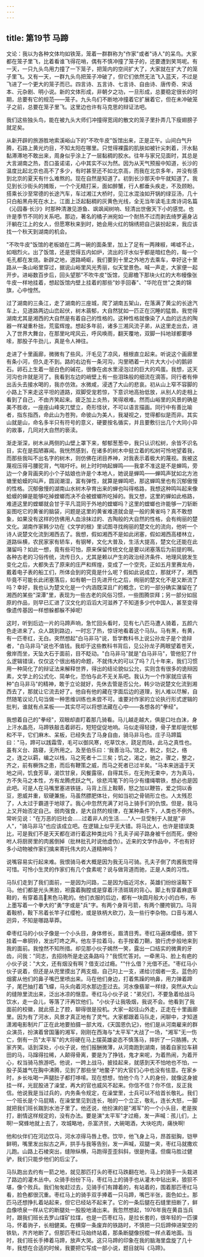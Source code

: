 ```yaml
---
---
---
```

title: 第19节 马蹄
---





文论：我以为各种文体均如铁笼，笼着一群群称为"作家"或者"诗人"的呆鸟。大家都在笼子里飞，比着看谁飞得花哨，偶有不慎冲撞了笼子的，还要遭到笑骂呢。有一天，一只九头鸟用力撞了一下笼子，把笼内的空间扩大了，大家就在扩大了的笼子里飞。又有一天，一群九头鸟把笼子冲破了，但它们依然无法飞入蓝天，不过是飞进了一个更大的笼子而已。四言诗、五言诗、七言诗、自由诗、唐传奇、宋话本、元杂剧、明小说。新的文体形成，非朝夕之功，一旦形成，总要稳定很长的时期，总要有它的规范——笼子。九头鸟们不断地冲撞着它扩展着它，但在未冲破笼子之前，总要在笼子里飞。这里边也许有马克思的辩证法吧。

我们这些独头鸟，能在被九头大师们冲撞得宽阔的散文的笼子里扑弄几下瘦翅膀子就足矣。

从新开辟的旅游胜地索溪峪山下的"不吹牛皮"饭馆出来，正是正午。山间白气升腾，石路上黄光灼目，不知太阳在哪里。只觉得裸露的肌肤如被针尖刺着，汗水黏黏滞滞地不敢出来，周身似乎涂上了一层黏稠的胶水。往年与家兄见面时，其总是大言湖南之热，吾口虽诺诺，心中其实不以为然。因为从天气预报中知道，长沙的温度比起北京也高不了多少，有时甚至还不如北京高，而我在北京多年，并没有感到北京的夏天有什么难熬的。现在自然是知道了。初到长沙那天中午就知道了。我见到长沙街头的摊贩，一个个无精打采，面如醉蟹，行人都垂头疾走，不及顾盼。搭乘长沙至常德的长途汽车，车过湘江大桥时，见江水混浊如开锅的绿豆汤，几十只白船黑舟死在水上。江面上泛起黏稠的灰黄色光线，全无当年读毛主席诗词名篇《沁园春·长沙》时那种清澈见游鱼、飒飒闻树响、轻清出世傲天下小的感觉。也许是季节不同的关系吧。那边，著名的橘子洲宛如一个耐热不过而剥去绮罗遍身沾汗躺在江上的女人，但愿寒秋来到时，她会用火红的锦绣把自己装扮起来，我应该找一个秋天到湖南的机会。

"不吹牛皮"饭馆的老板娘在二两一碗的面条里，加上了足有一两辣椒，唏嘘不止，如咽烈火。出了饭馆，还是觉得五内如炉，流出的汗水似乎都是暗红色的，每一个毛孔都在发烧。新辟之地，道路崎岖，我们要到十里之外地方去乘车，幸好这十里路从一条山峪里穿过，据说山峪里风光秀丽，似天堂景色。喊一声走，大家便一起开步。进峪数百步后，回头望那"不吹牛皮"饭馆，见廊檐下那块火红的大布幔像张牛皮一样地挂着，想起饭馆内壁上挂着的那些"妙手回春"、"华陀在世"之类的锦旗，心中惶然。

过了湖南的三条江，走了湖南的三座城，爬了湖南五架山，在落满了黄尘的长途汽车上，见道路两边山峦起伏，树木蓊郁，大自然犹如一匹正在沉睡的猛兽。我觉得湖南尤其是湘西的大自然是有着自己的性格的。这种性格就像染了人血的远古的陶器一样凝重朴拙，荒蛮辉煌。想起多年前，诸多三湘风流子弟，从这里走出去，进入了世界大舞台，在那里叱咤风云，呼风唤雨，翻天覆地，双脚一抖地球都要哆嗦，那股子牛劲儿，真是令人神往。

走进了十里画廊，微微有了些风，汗毛见了凉风，根根直立起来。听说这个画廊里有条小河，但久走不到。路的右边有一条河沟，沟里晒着一片片大大小小的鹅卵石。卵石上生着一层白色的碱花，很像在卤水里浸泡过的巨大的鸡蛋。我想，这天河沟也许就是河了。我看到左边的峭壁上有一些泪珠般的细流在滴答。同行者有伸出舌头去接水喝的，我亦仿效。水微咸，浸透了大山的悲哀。初从山上窄不容脚的小路上下来走这平坦的道路，双脚受宠若惊，下意识地高抬低放，从别人的走相上看到了自己，不由齐笑起来。疲乏加上炎热，笑得艰难。然而山峪里的风景的确是美不胜收，一座座山峰突兀壁立，奇形怪状，不可以语言描画。同行中有善比喻者，指东指西，命此山为苍狗，命彼山为美人，我凝视之，觉得都似是而非。其实山就是山，命名多半只有符号的意义，硬要按名循实，并且要敷衍出几个大同小异的故事，几同对大自然的亵渎。

渐走渐深，树木从两侧的山壁上罩下来，郁郁葱葱中，我只认识松树，余皆不识名目，实在是孤陋寡闻。我恍然感到，在诸多的树木中挺立着的松树可怜地望着我，而那些我叫不出名字的树木，则仿佛在闭目养神，对我表示着极大的蔑视。我被这蔑视压得弓腰驼背，气喘吁吁。树上时时响起蝉鸣——我拿不准这是不是蝉鸣，旁边一个身背画夹的小个子姑娘也许是个本地人，她说是蝉鸣——蝉鸣声犹如北方池塘里蛤蟆的叫声，圆润潮湿，富有弹性，就算是蝉鸣吧，那这蝉鸣里也有沉郁傲慢的性格。沉郁傲慢的湖南山水树木孕育出来的蝉也叫得格路，我想这种鸣叫起来像蛤蟆的蝉是能够吃掉螳螂而决不会被螳螂所吃掉的。我又想，这里的蝉如此格路，难道这里的螳螂就会甘于平凡混同于外地的螳螂吗？这里的螳螂也许能够一刀斩断妄图吃它的黄雀的脑袋，问题是这里的黄雀难道就会是一般的黄雀吗？真不敢想象，如果没有这样的仿佛用人血涂抹过的、古陶般的大自然的性格，会有绚丽的楚文化。湖南作家韩少功在《文学的根》里试图寻找绚丽的楚文化的流向，他听一个诗人说楚文化流到湘西去了。我想，假如湘西不是如此闭塞，假如湘西高楼林立，道路纵横，农民家家有轿车，有钢琴，文化大普及，生活大提高，楚文化还能在此潴留吗？如此一想，竟有些可怕，原来保留传统文化是要以闭塞落后为前提的啊。各种古老的习俗传统，流传日久，尤其是赖以产生的政治经济条件、地理风貌发生变化之后，大都失去了原来的庄严和辉煌，变成了一个空壳，正如五月里赛龙舟，戴着电子表的船工们，所体会到的究竟是什么呢？假如此说成立，那就坏了，湘西毕竟不可能长此闭塞落后，如有朝一日先进开化之后，绚丽的楚文化不是又断流了吗？幸好，我也认为楚文化是一个内涵既深且广的概念，它的一部分确实潴留在了湘西的某些"深潭"里，表现为一些古老的风俗习惯，一些图腾崇拜；另一部分如屈原的作品，则早已汇进了汉文化的滔滔大河滋养了不知道多少代中国人，甚至变得像遗传基因一样想躲都躲不掉呢!

这时，听到后边一片的马蹄声响，急忙回头看时，见有七八匹马遭人骑着，五颜六色走进来了。众人跳到路边，一时忘了热，惊讶地看着这个马队。马有黑，有黄，有一匹枣红，无白。突然想起"白马非马"说，哲学教科书上说公孙龙子是个诡辩者，"白马非马"说也不值钱。我却于这些教科书背后，见公孙龙子两眼望着苍天，傲岸而坐，天坠大石于面前，目不眨动。"白马非马"就是"白马非马"，管他犯了什么逻辑错误，仅仅这个很出格的命题，不就伟大的可以了吗？几十年来，我们习惯用一种简化了的辩证法来解释世界，得出的结论貌似公允，实则含有很多的诡辩因素，文学上的公式化、简单化，恐怕与此不无关系吧。我认为一个作家就应该有种"白马非马"的精神，敢于立论就好，先休去管是否公允，韩少功说楚文化流到湘西去了，那就让它流去好了。他自有他的藏在字面后边的道理，别人难以尽解，自然随笔议论几句当做一种思维训练也未尝不可。谁要对作家的立论执行形式逻辑的批判，谁就有点呆板——其实尽可以将想法藏在心中——各想各的"拳经"。

我想着自己的"拳经"，双眼却直盯着那几骑看。马儿越走越大，俱是口吐白沫，身上汗水晶亮，马蹄铁敲击着卵石，短短促促地响。马似走得轻捷，骨子里却是忧郁和不平，它们麻木、呆板，已经失去了马身自由，骑马非马也。庄子马蹄篇曰："马，蹄可以践霜雪，毛可以御风寒，吃草饮水，跷足而陆，此马之真性也。虽有义台、路寝，无所用之。及至伯乐曰：‘我善治马。’烧之，剔之，刻之，络之，连之以羁，编之以栈，马之死者十二三矣；饥之，渴之，驰之，骤之，整之，齐之，前有橛饰之患，而后有鞭策之威，而马之死者已过半矣。"马本来逍遥于天地之间，饥食芳草，渴饮甘泉，风餐露宿，自得其乐，在无拘无束中，方为真马，方不失马之本性，方有龙腾虎跃之气，徐悲鸿笔下的马少有缰绳嚼铁，想必也是因此吧。可是人在马嘴里塞进铁链，马背上压上鞍鞯，怒之加以鞭笞，爱之饲以香豆，恩威并重，软硬兼施，马虽然膘肥体壮，何如当初之骨销形立也。人太残忍了，人太过于霸道于地球了。我心中忽然充满了对马上骑手们的仇恨。但是，我马上又开始否定自己。弱肉强食，是大自然的规律，在某种条件下，人类也不例外。常听见说："在万恶的旧社会……过着非人的生活……"人一旦受制于人就是"非人"，"骑马非马"也应该成立吧。在逻辑上似乎无大错。将马比人，也许是错误类比，可是我们不是天天都在进行着这种类比吗？孔夫子闻子路身被千创而死，便吩咐人将厨房里的肉酱倒掉（批林批孔时说他虚伪）。近来的文学作品中，不也有好多小动物被作家们擒来寄托伟大的人道精神吗？

说嘴容易实行起来难。我恨骑马者大概是因为我无马可骑。孔夫子倒了肉酱我觉得可惜。可怜小生灵的作家们有几个食素呢？说与做背道而驰，正是人类的习性。

马队们走到了我们面前，一是因为问路，二是因为临近河水，英雄们纷纷滚鞍下马。他们都是光头黑脸，袒露着胸膛或是穿着汗渍斑斑的背心。脚上有穿着麻底草鞋的，有穿着高黑色马靴的。他们衣服的后边，都有一块圆月般大小的白布，布上墨写着一个拳大的"勇"字或是"兵"字。有两个身背弓箭，有两个腰挎钢刀。马背着鞍桥，鞍下吊着长竿子红缨枪，或是铁柄大砍刀，及一些行李杂物。口音与湘人迥异，不知是哪路草莽。

牵枣红马的小伙子像是一个小头目，身体修长，眉清目秀。枣红马遍体缨络，颈下挂着一串铜铃，发出叮咚之声。他左手拉着马，右手按着刀鞘，狼行虎步般地来到我的面前。我惶然不知所措。却见那小伙子嫣然一笑，露出一口结实的微黄的牙齿，问我："同志，去招待所是走这条路吗？"我慌忙答对。一牵黑马、脸上有疤的小伙子说："大文，还有烟没有啊？借支过过瘾。""什么借？光借不还。"枣红马小伙子说着，但还是从兜里摸出了两支烟，自己叼上一支，递给讨烟者一支。蓝色的烟雾从他们的鼻子嘴巴里喷出来。马在他们身边，打着焦躁的响鼻，用力弹着蹄子，尾巴抽打着飞蠓，马头向着河水那边歪过去。河水像翡翠一样绿，突然从大山的缝隙里流出来，泛出冰凉的惬意。枣红马小伙子说："弟兄们，不要急着给战马饮水，走一会儿，等落了汗再饮他们。"小伙子让我吸烟，我说不会。他看到了我面前的校徽，就此搭上了腔，聊得很是投机。大家一起往山外走，正走在十里画廊里。因为有了河水，风景才真正地有了灵气。大家都跟着马队走，闲聊中，才知道潇湘电影制片厂正在此地要拍摄一部大戏，《天国恩仇记》，他们是从河南雇来的群众演员，扮演着曾国藩的湘军，刚刚在西海与"太平军"大战了一场，"湘军"无一伤亡，倒有一员"太平军"的大将硬在马上摆英雄姿态不慎落马，摔折了一只胳膊。大家齐笑。话到深处，小伙子说，他们报酬微薄，从河南跑到湖南，骑着自家拉车耕田的马，马蹿得拉稀，人颠得骨离，要是为了挣钱，鬼才来呢，为着热闹，为着开心，权当骑马旅游吧。他说，一跨上战马，披挂起来，就感到天不怕地也不怕，一股子英雄气在胸中沸腾，见到了那些坐"地鳖子"的大官们心中也没有怯意。在家乡时，乡长吆喝一声腿肚子都打哆嗦。现在想想，怕他个鸟？人的身份，就像这身披挂一样，光屁股进了澡堂，再大的官也威风不起来。你信不信？你不信，反正我信。他说我是当过兵的，内务条令规定，在澡堂里，士兵可以不给首长敬礼。我们一个班长是个马屁精，在澡堂里见到连长，啪的一个立正，敬礼，连长大怒，一脚就把我们班长踹到水池子里了。他还说，他扮演的是"湘军"的一个小头目，老是挨打，剧情这样规定的，没有办法。要是演"太平军"才过瘾，发一声喊：孩儿们，上啊!一窝蜂地就上去了，攻城略地，杀富济贫，大碗喝酒，大块吃肉，痛快啊!

他和伙伴们在河边饮马，河水凉得马唇上卷。饮毕，他飞身上马，昂首挺胸，铠甲鲜明，嘴里发出拟古之声，拱手与我等告别，发一声喊，双腿一夹，枣红马就撒欢儿跑。山路上石棱突出，缝隙纵横，马跑得歪歪斜斜，很是拘谨。但瘸马胜过健驴，我们只能步他们的后尘了。

马队跑出去约有一箭之地，就见那匹打头的枣红马跌翻在地，马上的骑手一头栽进了路边的灌木丛中。众骑手纷纷下马，枣红马上的骑手也从灌木中钻出来，狼狈不堪，像个败兵。我们匆匆赶过去，见骑手们有蹲着的，有站着的，围着那匹枣红马看，脸色都很沉重。枣红马上的骑手双手捧着一只马蹄，嘴巴半张，面色如土。那匹马还想挣扎着站起来，但它已经站不起来了。它的一条后腿在石缝里扭断了，鲜血像喷泉一样从它的断腿处一股股地涌出来。我忽然想起，1976年我在黄县当兵时，跟我们班长去罗山煤矿拉煤，也是一匹枣红马，是拉长套的，很年轻的一匹骒马，怀着驹子，长相健美。在横穿一条废弃的铁路时，不慎把一只后蹄伸进架空的铁轨，齐齐地断了。但那匹枣红马始终站着，那条断腿像拐棍一样点着地面。当时，我们班长手捧着马蹄，放声大哭。这只马蹄的印象在我的脑海里盘旋了几十年，我想在合适的时候，我要把它写成一部小说，题目就叫《马蹄》。